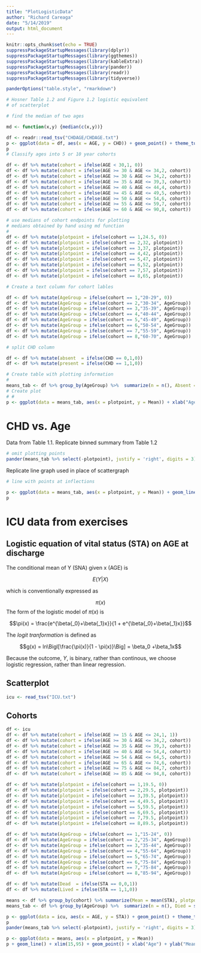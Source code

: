 ```yaml
---
title: "PlotLogisticData"
author: "Richard Careaga"
date: "5/14/2019"
output: html_document
---
```


```r

knitr::opts_chunk$set(echo = TRUE)
suppressPackageStartupMessages(library(dplyr))
suppressPackageStartupMessages(library(ggthemes))
suppressPackageStartupMessages(library(kableExtra))
suppressPackageStartupMessages(library(pander))
suppressPackageStartupMessages(library(readr))
suppressPackageStartupMessages(library(tidyverse))

panderOptions("table.style", "rmarkdown")
```

```r

# Hosner Table 1.2 and Figure 1.2 logistic equivalent
# of scatterplot

# find the median of two ages

md <- function(x,y) {median(c(x,y))}

df <- readr::read_tsv("CHDAGE/CHDAGE.txt")
p <- ggplot(data = df, aes(x = AGE, y = CHD)) + geom_point() + theme_tufte()
p
# Classify ages into 5 or 10 year cohorts

df <- df %>% mutate(cohort = ifelse(AGE < 30,1, 0))
df <- df %>% mutate(cohort = ifelse(AGE >= 30 & AGE <= 34,2, cohort))
df <- df %>% mutate(cohort = ifelse(AGE >= 30 & AGE <= 34,2, cohort))
df <- df %>% mutate(cohort = ifelse(AGE >= 35 & AGE <= 39,3, cohort))
df <- df %>% mutate(cohort = ifelse(AGE >= 40 & AGE <= 44,4, cohort))
df <- df %>% mutate(cohort = ifelse(AGE >= 45 & AGE <= 49,5, cohort))
df <- df %>% mutate(cohort = ifelse(AGE >= 50 & AGE <= 54,6, cohort))
df <- df %>% mutate(cohort = ifelse(AGE >= 55 & AGE <= 59,7, cohort))
df <- df %>% mutate(cohort = ifelse(AGE >= 60 & AGE <= 90,8, cohort))

# use medians of cohort endpoints for plotting
# medians obtained by hand using md function
# 
df <- df %>% mutate(plotpoint = ifelse(cohort == 1,24.5, 0))
df <- df %>% mutate(plotpoint = ifelse(cohort == 2,32, plotpoint))
df <- df %>% mutate(plotpoint = ifelse(cohort == 3,37, plotpoint))
df <- df %>% mutate(plotpoint = ifelse(cohort == 4,42, plotpoint))
df <- df %>% mutate(plotpoint = ifelse(cohort == 5,47, plotpoint))
df <- df %>% mutate(plotpoint = ifelse(cohort == 6,52, plotpoint))
df <- df %>% mutate(plotpoint = ifelse(cohort == 7,57, plotpoint))
df <- df %>% mutate(plotpoint = ifelse(cohort == 8,65, plotpoint))

# Create a text column for cohort lables

df <- df %>% mutate(AgeGroup = ifelse(cohort == 1,"20-29", 0))
df <- df %>% mutate(AgeGroup = ifelse(cohort == 2,"30-34", AgeGroup))
df <- df %>% mutate(AgeGroup = ifelse(cohort == 3,"35-39", AgeGroup))
df <- df %>% mutate(AgeGroup = ifelse(cohort == 4,"40-44", AgeGroup))
df <- df %>% mutate(AgeGroup = ifelse(cohort == 5,"45-49", AgeGroup))
df <- df %>% mutate(AgeGroup = ifelse(cohort == 6,"50-54", AgeGroup))
df <- df %>% mutate(AgeGroup = ifelse(cohort == 7,"55-59", AgeGroup))
df <- df %>% mutate(AgeGroup = ifelse(cohort == 8,"60-70", AgeGroup))

# split CHD column

df <- df %>% mutate(absent  = ifelse(CHD == 0,1,0))
df <- df %>% mutate(present = ifelse(CHD == 1,1,0))

# Create table with plotting information
# 
means_tab <- df %>% group_by(AgeGroup) %>%  summarize(n = n(), Absent = sum(absent), Present = sum(present), Mean = mean(CHD), plotpoint = mean(plotpoint)) %>% ungroup()
# Create plot
# # 
p <- ggplot(data = means_tab, aes(x = plotpoint, y = Mean)) + xlab("Age (years)") + ylab("Coronary Heart Disease (mean)")

```


# CHD vs. Age

Data from Table 1.1. Replicate binned summary from Table 1.2

```r
# omit plotting points
pander(means_tab %>% select(-plotpoint), justify = 'right', digits = 3)
```

Replicate line graph used in place of scattergraph

```r
# line with points at inflections

p <- ggplot(data = means_tab, aes(x = plotpoint, y = Mean)) + geom_line() + geom_point() + xlab("Age (years)") + ylab("Coronary Heart Disease (mean)")
p
```

# ICU data from exercises

## Logistic equation of vital status (STA) on AGE at discharge

The conditional mean of Y (SNA) given x (AGE) is 

$$ E(Y|X) $$

which is conventionally expressed as

$$ \pi(x) $$
The form of the logistic model of $\pi(x)$ is

$$\pi(x) = \frac{e^{\beta{_0}+\beta{_1}x}}{1 + e^{\beta{_0}+\beta{_1}x}}$$ 

The *logit tranformation* is defined as

$$g(x) = ln\Bigl[\frac{\pi(x)}{1 - \pi(x)}\Big] = \beta_0 +\beta_1x$$

Because the outcome, $Y$, is binary, rather than continous, we choose logistic regression, rather than linear regression.

## Scatterplot

```r
icu <- read_tsv("ICU.txt")

```

## Cohorts

```r
df <- icu
df <- df %>% mutate(cohort = ifelse(AGE >= 15 & AGE <= 24,1, 1))
df <- df %>% mutate(cohort = ifelse(AGE >= 30 & AGE <= 34,2, cohort))
df <- df %>% mutate(cohort = ifelse(AGE >= 35 & AGE <= 39,3, cohort))
df <- df %>% mutate(cohort = ifelse(AGE >= 40 & AGE <= 54,4, cohort))
df <- df %>% mutate(cohort = ifelse(AGE >= 54 & AGE <= 64,5, cohort))
df <- df %>% mutate(cohort = ifelse(AGE >= 65 & AGE <= 74,6, cohort))
df <- df %>% mutate(cohort = ifelse(AGE >= 75 & AGE <= 84,7, cohort))
df <- df %>% mutate(cohort = ifelse(AGE >= 85 & AGE <= 94,8, cohort))

df <- df %>% mutate(plotpoint = ifelse(cohort == 1,19.5, 0))
df <- df %>% mutate(plotpoint = ifelse(cohort == 2,29.5, plotpoint))
df <- df %>% mutate(plotpoint = ifelse(cohort == 3,39.5, plotpoint))
df <- df %>% mutate(plotpoint = ifelse(cohort == 4,49.5, plotpoint))
df <- df %>% mutate(plotpoint = ifelse(cohort == 5,59.5, plotpoint))
df <- df %>% mutate(plotpoint = ifelse(cohort == 6,69.5, plotpoint))
df <- df %>% mutate(plotpoint = ifelse(cohort == 7,79.5, plotpoint))
df <- df %>% mutate(plotpoint = ifelse(cohort == 8,89.5, plotpoint))

df <- df %>% mutate(AgeGroup = ifelse(cohort == 1,"15-24", 0))
df <- df %>% mutate(AgeGroup = ifelse(cohort == 2,"25-34", AgeGroup))
df <- df %>% mutate(AgeGroup = ifelse(cohort == 3,"35-44", AgeGroup))
df <- df %>% mutate(AgeGroup = ifelse(cohort == 4,"55-64", AgeGroup))
df <- df %>% mutate(AgeGroup = ifelse(cohort == 5,"65-74", AgeGroup))
df <- df %>% mutate(AgeGroup = ifelse(cohort == 6,"75-84", AgeGroup))
df <- df %>% mutate(AgeGroup = ifelse(cohort == 7,"75-84", AgeGroup))
df <- df %>% mutate(AgeGroup = ifelse(cohort == 8,"85-94", AgeGroup))

df <- df %>% mutate(Dead  = ifelse(STA == 0,0,1))
df <- df %>% mutate(Lived = ifelse(STA == 1,1,0))

means <- df %>% group_by(cohort) %>% summarize(Mean = mean(STA), plotpoint = mean(plotpoint))
means_tab <- df %>% group_by(AgeGroup) %>%  summarize(n = n(), Died = sum(Dead), Lived = sum(Lived), Mean = mean(STA), plotpoint = mean(plotpoint)) %>% ungroup()
```

```r
p <- ggplot(data = icu, aes(x = AGE, y = STA)) + geom_point() + theme_tufte()
p
pander(means_tab %>% select(-plotpoint), justify = 'right', digits = 3)

p <- ggplot(data = means, aes(x = plotpoint, y = Mean))
p + geom_line() + xlim(15,95) + geom_point() + xlab("Age") + ylab("Mean Dead") + theme_tufte()
```





